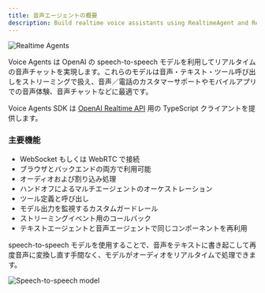 ```yaml
---
title: 音声エージェントの概要
description: Build realtime voice assistants using RealtimeAgent and RealtimeSession
---
```



![Realtime Agents](https://cdn.openai.com/API/docs/images/diagram-speech-to-speech.png)

Voice Agents は OpenAI の speech-to-speech モデルを利用してリアルタイムの音声チャットを実現します。これらのモデルは音声・テキスト・ツール呼び出しをストリーミングで扱え、音声／電話のカスタマーサポートやモバイルアプリでの音声体験、音声チャットなどに最適です。

Voice Agents SDK は [OpenAI Realtime API](https://platform.openai.com/docs/guides/realtime) 用の TypeScript クライアントを提供します。

<LinkCard
  title="クイックスタート"
  href="/openai-agents-js/ja/guides/voice-agents/quickstart"
  description="OpenAI Agents SDK を使って数分で最初のリアルタイム音声アシスタントを構築します。"
/>

### 主要機能

- WebSocket もしくは WebRTC で接続
- ブラウザとバックエンドの両方で利用可能
- オーディオおよび割り込み処理
- ハンドオフによるマルチエージェントのオーケストレーション
- ツール定義と呼び出し
- モデル出力を監視するカスタムガードレール
- ストリーミングイベント用のコールバック
- テキストエージェントと音声エージェントで同じコンポーネントを再利用

speech-to-speech モデルを使用することで、音声をテキストに書き起こして再度音声に変換し直す手間なく、モデルがオーディオをリアルタイムで処理できます。

![Speech-to-speech model](https://cdn.openai.com/API/docs/images/diagram-chained-agent.png)
